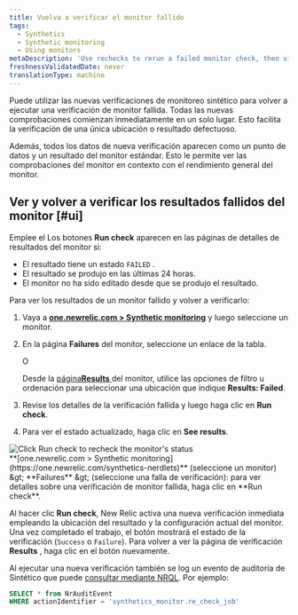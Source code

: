 ```yaml
---
title: Vuelva a verificar el monitor fallido
tags:
  - Synthetics
  - Synthetic monitoring
  - Using monitors
metaDescription: 'Use rechecks to rerun a failed monitor check, then view the status and details on the Results page.'
freshnessValidatedDate: never
translationType: machine
---
```


Puede utilizar las nuevas verificaciones de monitoreo sintético para volver a ejecutar una verificación de monitor fallida. Todas las nuevas comprobaciones comienzan inmediatamente en un solo lugar. Esto facilita la verificación de una única ubicación o resultado defectuoso.

Además, todos los datos de nueva verificación aparecen como un punto de datos y un resultado del monitor estándar. Esto le permite ver las comprobaciones del monitor en contexto con el rendimiento general del monitor.

## Ver y volver a verificar los resultados fallidos del monitor [#ui]

Emplee el <Icon name="fe-rotate-cw" /> Los botones <DNT>**Run check**</DNT> aparecen en las páginas de detalles de resultados del monitor si:

* El resultado tiene un estado `FAILED` .
* El resultado se produjo en las últimas 24 horas.
* El monitor no ha sido editado desde que se produjo el resultado.

Para ver los resultados de un monitor fallido y volver a verificarlo:

1. Vaya a <DNT>**[one.newrelic.com &gt; Synthetic monitoring](https://one.newrelic.com/synthetics-nerdlets)**</DNT> y luego seleccione un monitor.

2. En la página <DNT>**Failures**</DNT> del monitor, seleccione un enlace de la tabla.

   O

   Desde la [página<DNT>**Results**</DNT> ](/docs/synthetics/new-relic-synthetics/using-monitors/view-monitor-results)del monitor, utilice las opciones de filtro u ordenación para seleccionar una ubicación que indique <DNT>**Results: Failed**</DNT>.

3. Revise los detalles de la verificación fallida y luego haga clic en <Icon name="fe-rotate-cw" /> <DNT>**Run check**</DNT>.

4. Para ver el estado actualizado, haga clic en <DNT>**See results**</DNT>.

<img title="Click Run check to recheck the monitor's status" alt="Click Run check to recheck the monitor's status" src="/images/synthetic_screenshot-full_recheck-run-failure.webp" />

<figcaption>
  <DNT>**[one.newrelic.com &gt; Synthetic monitoring](https://one.newrelic.com/synthetics-nerdlets)**</DNT> (seleccione un monitor) &amp;gt; <DNT>**Failures**</DNT> &amp;gt; (seleccione una falla de verificación): para ver detalles sobre una verificación de monitor fallida, haga clic en <Icon name="fe-rotate-cw" /> <DNT>**Run check**</DNT>.
</figcaption>

Al hacer clic <Icon name="fe-rotate-cw" /> <DNT>**Run check**</DNT>, New Relic activa una nueva verificación inmediata empleando la ubicación del resultado y la configuración actual del monitor. Una vez completado el trabajo, el botón mostrará el estado de la verificación (`Success` o `Failure`). Para volver a ver la página de verificación <DNT>**Results**</DNT> , haga clic en el botón nuevamente.

Al ejecutar una nueva verificación también se log un evento de auditoría de Sintético que puede [consultar mediante NRQL](/docs/query-your-data/nrql-new-relic-query-language/nrql-query-tutorials/query-infrastructure-dimensional-metrics-nrql). Por ejemplo:

```sql
SELECT * from NrAuditEvent 
WHERE actionIdentifier = 'synthetics_monitor.re_check_job'
```